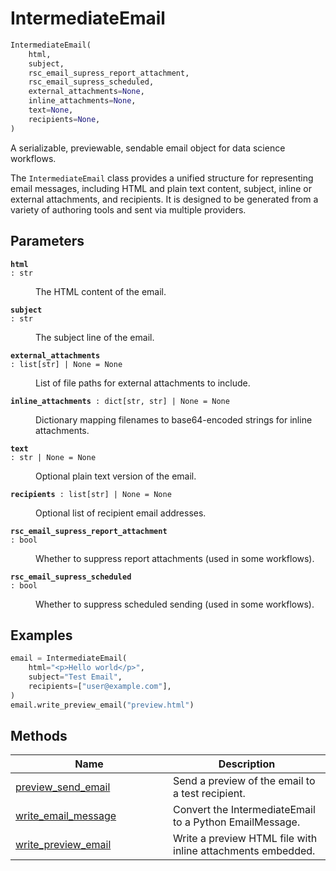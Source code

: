 # IntermediateEmail { #emailer_lib.IntermediateEmail }

```python
IntermediateEmail(
    html,
    subject,
    rsc_email_supress_report_attachment,
    rsc_email_supress_scheduled,
    external_attachments=None,
    inline_attachments=None,
    text=None,
    recipients=None,
)
```

A serializable, previewable, sendable email object for data science workflows.

The `IntermediateEmail` class provides a unified structure for representing email messages,
including HTML and plain text content, subject, inline or external attachments, and recipients.
It is designed to be generated from a variety of authoring tools and sent via multiple providers.

## Parameters {.doc-section .doc-section-parameters}

<code>[**html**]{.parameter-name} [:]{.parameter-annotation-sep} [str]{.parameter-annotation}</code>

:   The HTML content of the email.

<code>[**subject**]{.parameter-name} [:]{.parameter-annotation-sep} [str]{.parameter-annotation}</code>

:   The subject line of the email.

<code>[**external_attachments**]{.parameter-name} [:]{.parameter-annotation-sep} [list\[str\] \| None]{.parameter-annotation} [ = ]{.parameter-default-sep} [None]{.parameter-default}</code>

:   List of file paths for external attachments to include.

<code>[**inline_attachments**]{.parameter-name} [:]{.parameter-annotation-sep} [dict\[str, str\] \| None]{.parameter-annotation} [ = ]{.parameter-default-sep} [None]{.parameter-default}</code>

:   Dictionary mapping filenames to base64-encoded strings for inline attachments.

<code>[**text**]{.parameter-name} [:]{.parameter-annotation-sep} [str \| None]{.parameter-annotation} [ = ]{.parameter-default-sep} [None]{.parameter-default}</code>

:   Optional plain text version of the email.

<code>[**recipients**]{.parameter-name} [:]{.parameter-annotation-sep} [list\[str\] \| None]{.parameter-annotation} [ = ]{.parameter-default-sep} [None]{.parameter-default}</code>

:   Optional list of recipient email addresses.

<code>[**rsc_email_supress_report_attachment**]{.parameter-name} [:]{.parameter-annotation-sep} [bool]{.parameter-annotation}</code>

:   Whether to suppress report attachments (used in some workflows).

<code>[**rsc_email_supress_scheduled**]{.parameter-name} [:]{.parameter-annotation-sep} [bool]{.parameter-annotation}</code>

:   Whether to suppress scheduled sending (used in some workflows).

## Examples {.doc-section .doc-section-examples}

```python
email = IntermediateEmail(
    html="<p>Hello world</p>",
    subject="Test Email",
    recipients=["user@example.com"],
)
email.write_preview_email("preview.html")
```

## Methods

| Name | Description |
| --- | --- |
| [preview_send_email](emailer_lib.IntermediateEmail.preview_send_email.qmd#emailer_lib.IntermediateEmail.preview_send_email) | Send a preview of the email to a test recipient. |
| [write_email_message](emailer_lib.IntermediateEmail.write_email_message.qmd#emailer_lib.IntermediateEmail.write_email_message) | Convert the IntermediateEmail to a Python EmailMessage. |
| [write_preview_email](emailer_lib.IntermediateEmail.write_preview_email.qmd#emailer_lib.IntermediateEmail.write_preview_email) | Write a preview HTML file with inline attachments embedded. |